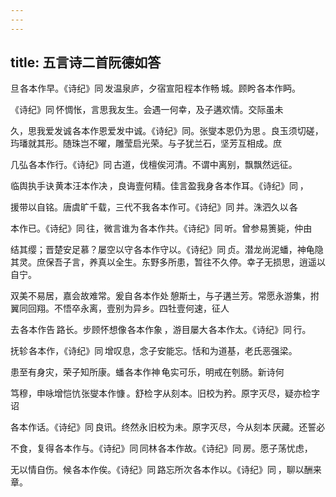 ```yaml
---
---
---
```

title: 五言诗二首阮德如答
---



旦 各本作早。《诗纪》同 发温泉庐，夕宿宣阳 程本作畅 城。顾盻 各本作眄。

《诗纪》同 怀惆怅，言思我友生。会遇一何幸，及子遘欢情。交际虽未

久，思我爱发诚 各本作恩爱发中诚。《诗纪》同。张燮本恩仍为思 。良玉须切磋，玙璠就其形。随珠岂不曜，雕莹启光荣。与子犹兰石，坚芳互相成。庶

几弘 各本作行。《诗纪》同 古道，伐檀俟河清。不谓中离别，飘飘然远征。

临舆执手诀 黄本汪本作决 ，良诲壹何精。佳言盈我身 各本作耳。《诗纪》同 ，

援带以自铭。唐虞旷千载，三代不我 各本作可。《诗纪》同 并。洙泗久以 各

本作已。《诗纪》同 往，微言谁为 各本作共。《诗纪》同 听。曾参易箦毙，仲由

结其缨；晋楚安足慕？屡空以守 各本作守以。《诗纪》同 贞。潜龙尚泥蟠，神龟隐其灵。庶保吾子言，养真以全生。东野多所患，暂往不久停。幸子无损思，逍遥以自宁。

双美不易居，嘉会故难常。爰自 各本作处 憩斯土，与子遘兰芳。常愿永游集，拊翼同回翔。不悟卒永离，壹别为异乡。四牡壹何速，征人

去 各本作告 路长。步顾怀想像 各本作象 ，游目屡大 各本作太。《诗纪》同 行。

抚轸 各本作，《诗纪》同 增叹息，念子安能忘。恬和为道基，老氏恶强梁。

患至有身灾，荣子知所康。蟠 各本作神 龟实可乐，明戒在刳肠。新诗何

笃穆，申咏增恺忼 张燮本作慷 。舒检 字从刻本。旧校为矜。原字灭尽，疑亦检字 诏 

各本作话。《诗纪》同 良讯。终然永 旧校为未。原字灭尽，今从刻本 厌藏。还誓必

不食，复得 各本作与。《诗纪》同 同林 各本作故。《诗纪》同 房。愿子荡忧虑，

无以情自伤。候 各本作俟。《诗纪》同 路忘所次 各本作以。《诗纪》同 ，聊以酬来章。